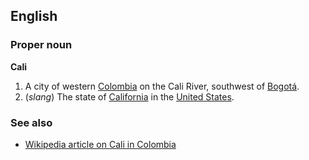 ==English==
===Proper noun===
'''Cali'''

#A city of western [[Colombia]] on the Cali River, southwest of [[Bogotá]].<!-- encyclopedic info: It was founded in 1536. Population: 1,369,331.-->
#(''slang'') The state of [[California]] in the [[United States]].

===See also===
*[[w:Cali|Wikipedia article on Cali in Colombia]]
